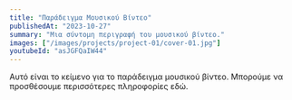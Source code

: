 ```yaml
---
title: "Παράδειγμα Μουσικού Βίντεο"
publishedAt: "2023-10-27"
summary: "Μια σύντομη περιγραφή του μουσικού βίντεο."
images: ["/images/projects/project-01/cover-01.jpg"]
youtubeId: "asJGFQaIW44"
---
```


Αυτό είναι το κείμενο για το παράδειγμα μουσικού βίντεο. Μπορούμε να προσθέσουμε περισσότερες πληροφορίες εδώ. 